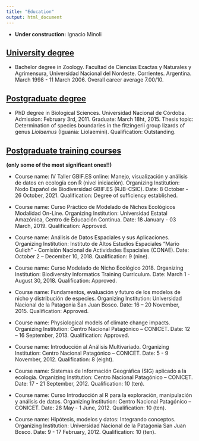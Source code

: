 ```yaml
---
title: "Education"
output: html_document
---
```



- __Under construction:__ Ignacio Minoli


## [University degree](https://en.unne.edu.ar/index.php?lang=en)

- Bachelor degree in Zoology. Facultad de Ciencias Exactas y Naturales y Agrimensura, Universidad Nacional del Nordeste. Corrientes. Argentina. March 1998 - 11 March 2006. Overall career average 7.00/10.
<br>

## [Postgraduate degree](https://www.unc.edu.ar/english/)

- PhD degree in Biological Sciences. Universidad Nacional de Córdoba. Admission: February 3rd, 2011. Graduate: March 18ht, 2015. Thesis topic: Determination of species boundaries in the fitzingerii group lizards of genus <i>Liolaemus</i> (Iguania: Liolaemini). Qualification: Outstanding.
<br>

## [Postgraduate training courses]()
__(only some of the most significant ones!!)__

- Course name: IV Taller GBIF.ES online: Manejo, visualización y análisis de datos en ecología con R (nivel iniciación).
Organizing Institution: Nodo Español de Biodiversidad GBIF.ES (RJB-CSIC).
Date: 8 October - 26 October, 2021.
Qualification: Degree of sufficiency established.
<br>

- Course name: Curso Práctico de Modelado de Nichos Ecológicos Modalidad On-Line.
Organizing Institution: Universidad Estatal Amazónica, Centro de Educación Continua.
Date: 18 January - 03 March, 2019.
Qualification: Approved.
<br>

- Course name: Análisis de Datos Espaciales y sus Aplicaciones.
Organizing Institution: Instituto de Altos Estudios Espaciales "Mario Gulich" - Comisión Nacional de Actividades Espaciales (CONAE).
Date: October 2 – December 10, 2018.
Qualification: 9 (nine).
<br>

- Course name: Curso Modelado de Nicho Ecológico 2018.
Organizing Institution: Biodiversity Informatics Training Curriculum.
Date: March 1 - August 30, 2018.
Qualification: Approved.
<br>

- Course name: Fundamentos, evaluación y futuro de los modelos de nicho y distribución de especies.
Organizing Institution: Universidad Nacional de la Patagonia San Juan Bosco.
Date: 16 – 20 November, 2015.
Qualification: Approved.
<br>

- Course name: Physiological models of climate change impacts.
Organizing Institution: Centro Nacional Patagónico – CONICET.
Date: 12 – 16 September, 2013.
Qualification: Approved.
<br>

- Course name: Introducción al Análisis Multivariado.
Organizing Institution: Centro Nacional Patagónico – CONICET.
Date: 5 - 9 November, 2012.
Qualification: 8 (eight).
<br>

- Course name: Sistemas de Información Geográfica (SIG) aplicado a la ecología.
Organizing Institution: Centro Nacional Patagónico – CONICET.
Date: 17 - 21 September, 2012.
Qualification: 10 (ten).
<br>

- Course name: Curso Introducción al R para la exploración, manipulación y análisis de datos.
Organizing Institution: Centro Nacional Patagónico – CONICET.
Date: 28 May - 1 June, 2012.
Qualification: 10 (ten).
<br>

- Course name: Hipótesis, modelos y datos: Integrando conceptos.
Organizing Institution: Universidad Nacional de la Patagonia San Juan Bosco.
Date: 9 - 17 February, 2012.
Qualification: 10 (ten).
<br>
